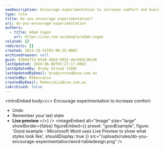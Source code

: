 ```yaml
---
seoDescription: Encourage experimentation to increase comfort and build confidence.
type: rule
title: Do you encourage experimentation?
uri: do-you-encourage-experimentation
authors:
  - title: Adam Cogan
    url: https://ssw.com.au/people/adam-cogan
related: []
redirects: []
created: 2013-10-31T03:00:25.000Z
archivedreason: null
guid: 03b0d753-65a0-4bb9-b832-dec94dc30c50
lastUpdated: 2024-06-08T03:27:17.000Z
lastUpdatedBy: Brady Stroud [SSW]
lastUpdatedByEmail: bradystroud@ssw.com.au
createdBy: RebeccaLiu
createdByEmail: RebeccaLiu@ssw.com.au
isArchived: false
---
```


<introEmbed
  body={<>
Encourage experimentation to increase comfort:

- Undo
- Remember your last state
- **Live preview**
  </>}
/>
<imageEmbed
  alt="Image"
  size="large"
  showBorder={false}
  figureEmbed={{
    preset: "goodExample",
    figure: 'Good example - Micorosoft Word uses Live Preview to show what styles look like',
    shouldDisplay: true
  }}
  src="/uploads/rules/do-you-encourage-experimentation/word-tabledesign.png"
/>
